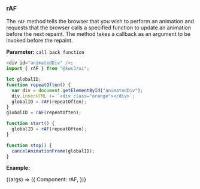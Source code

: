 
<Version />

<Meta title="Utils/2. Examples/4. RAF" />

### rAF

The `rAF` method tells the browser that you wish to perform an animation and requests that the browser calls a specified function to update an animation before the next repaint. The method takes a callback as an argument to be invoked before the repaint.

**Parameter:**
`call back function`

```js
<div id="animatedDiv" />;
import { rAF } from "@kws3/ui";

let globalID;
function repeatOften() {
  var div = document.getElementById("animatedDiv");
  div.innerHTML += `<div class="orange"></div>`;
  globalID = rAF(repeatOften);
}
globalID = rAF(repeatOften);

function start() {
  globalID = rAF(repeatOften);
}

function stop() {
  cancelAnimationFrame(globalID);
}
```

**Example:**

<Story name="4. RAF" args={{}}>
  {(args) => ({
    Component: rAF,
  })}
</Story>
